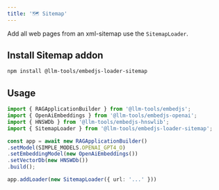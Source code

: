 ```yaml
---
title: '🗺️ Sitemap'
---
```


Add all web pages from an xml-sitemap use the `SitemapLoader`.

## Install Sitemap addon

```bash
npm install @llm-tools/embedjs-loader-sitemap
```

## Usage

```ts
import { RAGApplicationBuilder } from '@llm-tools/embedjs';
import { OpenAiEmbeddings } from '@llm-tools/embedjs-openai';
import { HNSWDb } from '@llm-tools/embedjs-hnswlib';
import { SitemapLoader } from '@llm-tools/embedjs-loader-sitemap';

const app = await new RAGApplicationBuilder()
.setModel(SIMPLE_MODELS.OPENAI_GPT4_O)
.setEmbeddingModel(new OpenAiEmbeddings())
.setVectorDb(new HNSWDb())
.build();

app.addLoader(new SitemapLoader({ url: '...' }))
```
